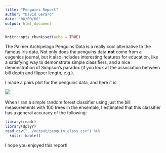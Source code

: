 ```yaml
---
title: "Penguins Report"
author: "David Gerard"
date: "00/00/00"
output: html_document
---
```


```r
knitr::opts_chunk$set(echo = TRUE)
```

The Palmer Archipelago Penguins Data is a really cool alternative to the famous iris data. Not only does the penguins data **not** come from a eugenics journal, but it also includes interesting features for education, like a satisfying way to demonstrate simple classifiers, and a nice demonstration of Simpson's paradox (if you look at the association between bill depth and flipper length, e.g.).

I made a pairs plot for the penguins data, and here it is:

  ![](../output/penguin_pairs.png)\ 
  
When I ran a simple random forest classifier using just the bill measurements with 100 trees in the ensemble, I estimated that this classifier has a general accuracy of the following:

```r
library(readr)
library(dplyr)
read_csv("../output/penguin_class.csv") %>%
  knitr::kable()
```

I hope you enjoyed this report!
